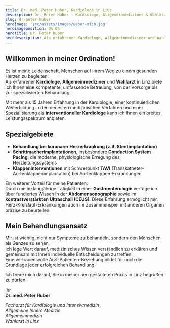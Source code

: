 ```yaml
---
title: Dr. med. Peter Huber, Kardiologe in Linz
description: Dr. Peter Huber - Kardiologe, Allgemeinmediziner & Wahlarzt in Linz. Persönliche Betreuung von Vorsorge bis Therapie.
slug: dr-peter-huber
heroimage: 'src/assets/images/ueber-mich.jpg'
heroimageposition: 0% 0%
herotitle: Dr. Peter Huber
herodescription: Als erfahrener Kardiologe, Allgemeinmediziner und Wahlarzt in Linz biete ich Ihnen eine kompetente, persönliche und umfassende Betreuung - von der Vorsorge bis zur spezialisierten Behandlung.
---
```



## Willkommen in meiner Ordination!

Es ist meine Leidenschaft, Menschen auf ihrem Weg zu einem gesunden Herzen zu begleiten.  
Als erfahrener **Kardiologe**, **Allgemeinmediziner** und **Wahlarzt** in Linz biete ich Ihnen eine kompetente, umfassende Betreuung, von der Vorsorge bis zur spezialisierten Behandlung.

Mit mehr als 15 Jahren Erfahrung in der Kardiologie, einer kontinuierlichen Weiterbildung in den neuesten medizinischen Verfahren und einer Spezialisierung als **interventioneller Kardiologe** kann ich Ihnen ein breites Leistungsspektrum anbieten.

## Spezialgebiete

- **Behandlung bei koronarer Herzerkrankung (z.B. Stentimplantation)**
- **Schrittmacherimplantationen**, insbesondere **Conduction System Pacing**, die moderne, physiologische Erregung des Herzleitungssystems
- **Klappeninterventionen** mit Schwerpunkt **TAVI** (Transkatheter-Aortenklappenimplantation) bei Aortenklappen-Erkrankungen

Ein weiterer Vorteil für meine Patienten:  
Durch meine langjährige Tätigkeit in einer **Gastroenterologie** verfüge ich über fundiertes Wissen in der **Abdomensonographie** sowie im **kontrastverstärkten Ultraschall (CEUS)**. Diese Erfahrung ermöglicht mir, Herz-Kreislauf-Erkrankungen auch im Zusammenspiel mit anderen Organen präzise zu beurteilen.

## Mein Behandlungsansatz

Mir ist wichtig, nicht nur Symptome zu behandeln, sondern den Menschen als Ganzes zu sehen.  
Ich lege Wert darauf, medizinisches Wissen verständlich zu erklären und gemeinsam mit Ihnen individuelle Entscheidungen zu treffen.  
Eine vertrauensvolle Arzt-Patienten-Beziehung bildet für mich die Grundlage jeder erfolgreichen Behandlung.

Ich freue mich darauf, Sie in meiner neu gestalteten Praxis in Linz begrüßen zu dürfen.

Ihr  
**Dr. med. Peter Huber**

_Facharzt für Kardiologie und Intensivmedizin  
Allgemeine Innere Medizin  
Allgemeinmedizin  
Wahlarzt in Linz_

<ScheduleAppointment></ScheduleAppointment>
